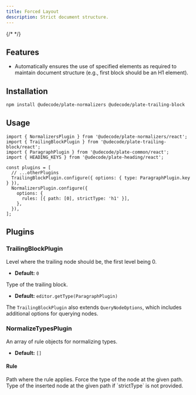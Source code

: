 ```yaml
---
title: Forced Layout
description: Strict document structure.
---
```


{/* <ComponentPreview name="forced-layout-demo" /> */}

<PackageInfo>

## Features

- Automatically ensures the use of specified elements as required to maintain document structure (e.g., first block should be an H1 element).

</PackageInfo>

## Installation

```bash
npm install @udecode/plate-normalizers @udecode/plate-trailing-block
```

## Usage

```tsx
import { NormalizersPlugin } from '@udecode/plate-normalizers/react';
import { TrailingBlockPlugin } from '@udecode/plate-trailing-block/react';
import { ParagraphPlugin } from '@udecode/plate-common/react';
import { HEADING_KEYS } from '@udecode/plate-heading/react';

const plugins = [
  // ...otherPlugins
  TrailingBlockPlugin.configure({ options: { type: ParagraphPlugin.key } }),
  NormalizersPlugin.configure({
    options: {
      rules: [{ path: [0], strictType: 'h1' }],
    },
  }),
];
```

## Plugins

### TrailingBlockPlugin

<APIOptions>
<APIItem name="level" type="number" optional>
Level where the trailing node should be, the first level being 0.

- **Default:** `0`
</APIItem>

<APIItem name="type" type="string" optional>
Type of the trailing block.

- **Default:** `editor.getType(ParagraphPlugin)`
</APIItem>
</APIOptions>

The `TrailingBlockPlugin` also extends `QueryNodeOptions`, which includes additional options for querying nodes.

### NormalizeTypesPlugin

<APIOptions>
<APIItem name="rules" type="Rule[]" optional>
An array of rule objects for normalizing types.

- **Default:** `[]`
</APIItem>
</APIOptions>

#### Rule

<APIAttributes>
<APIItem name="path" type="Path">
Path where the rule applies.
</APIItem>

<APIItem name="strictType" type="string" optional>
Force the type of the node at the given path.
</APIItem>

<APIItem name="type" type="string" optional>
Type of the inserted node at the given path if `strictType` is not provided.
</APIItem>
</APIAttributes>
